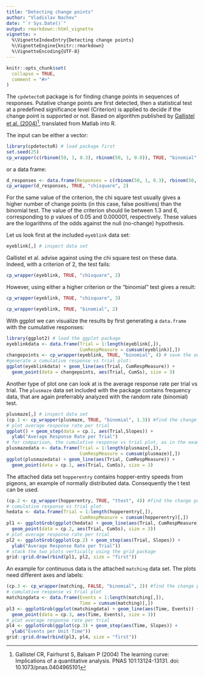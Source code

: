 ```yaml
---
title: "Detecting change points"
author: "Vladislav Nachev"
date: "`r Sys.Date()`"
output: rmarkdown::html_vignette
vignette: >
  %\VignetteIndexEntry{Detecting change points}
  %\VignetteEngine{knitr::rmarkdown}
  %\VignetteEncoding{UTF-8}
---
```


```r
knitr::opts_chunk$set(
  collapse = TRUE,
  comment = "#>"
)
```

The `cpdetectoR` package is for finding change points in sequences of responses. Putative change
points are first detected, then a statistical test at a predefined significance
level (Criterion) is applied to decide if the change point is supported or not.
Based on algorithm published by [Gallistel et al. (2004)](http://dx.doi.org/10.1073/pnas.0404965101)^[Gallistel CR, Fairhurst S, Balsam P (2004) The learning curve:
  Implications of a quantitative analysis. PNAS 101:13124-13131. doi: 10.1073/pnas.0404965101], translated from Matlab into R. 


The input can be either a vector:

```r
library(cpdetectoR) # load package first
set.seed(25)
cp_wrapper(c(rbinom(50, 1, 0.3), rbinom(50, 1, 0.8)), TRUE, "binomial", 2)
```

or a data frame:

```r
d_responses <- data.frame(Responses = c(rbinom(50, 1, 0.3), rbinom(50, 1, 0.8)))
cp_wrapper(d_responses, TRUE, "chisquare", 2)
```

For the same value of the criterion, the chi square test usually gives a higher number of change points (in this case, false positives) than the binomial test. The value of the criterion should lie between 1.3 and 6, corresponding to p values of 0.05 and 0.000001, respectively. These values are the logarithms of the odds against the null (no-change) hypothesis.

Let us look first at the included `eyeblink` data set:
```r
eyeblink[,] # inspect data set
```

Gallistel et al. advise against using the chi square test on these data. Indeed, with a criterion of 2, the test fails:
```r
cp_wrapper(eyeblink, TRUE, "chisquare", 2)
```

However, using either a higher criterion or the "binomial" test gives a result:
```r
cp_wrapper(eyeblink, TRUE, "chisquare", 3)

cp_wrapper(eyeblink, TRUE, "binomial", 2)
```

With ggplot we can visualize the results by first generating a `data.frame` with the cumulative responses:
```r
library(ggplot2) # load the ggplot package
eyeblinkdata <- data.frame(Trial = 1:length(eyeblink[,]),
                           CumRespMeasure = cumsum(eyeblink)[,])
changepoints <- cp_wrapper(eyeblink, TRUE, "binomial", 4) # save the output of the change point analysis
#generate a cumulative response vs trial plot:
ggplot(eyeblinkdata) + geom_line(aes(Trial, CumRespMeasure)) +
  geom_point(data = changepoints, aes(Trial, CumSs), size = 3)
```

Another type of plot one can look at is the average response rate per trial vs trial.
The `plusmaze` data set included with the package contains frequency data, that are again preferrably analyzed with the random rate (binomial) test.

```r
plusmaze[,] # inspect data set
(cp.1 <- cp_wrapper(plusmaze, TRUE, "binomial", 1.3)) #find the change points
# plot average response rate per trial
ggplot() + geom_step(data = cp.1, aes(Trial,Slopes)) +
  ylab("Average Response Rate per Trial")
# for comparison, the cumulative response vs trial plot, as in the example above:
plusmazedata <- data.frame(Trial = 1:length(plusmaze[,]),
                           CumRespMeasure = cumsum(plusmaze)[,])
ggplot(plusmazedata) + geom_line(aes(Trial, CumRespMeasure)) +
  geom_point(data = cp.1, aes(Trial, CumSs), size = 3)
```

The attached data set `hopperentry` contains hopper-entry speeds from pigeons, an example of normally distributed data. Consequently the t test can be used.

```r
(cp.2 <- cp_wrapper(hopperentry, TRUE, "ttest", 4)) #find the change points
# cumulative response vs trial plot
hedata <- data.frame(Trial = 1:length(hopperentry[,]),
                           CumRespMeasure = cumsum(hopperentry)[,])
pl1 <- ggplotGrob(ggplot(hedata) + geom_line(aes(Trial, CumRespMeasure)) +
  geom_point(data = cp.2, aes(Trial, CumSs), size = 3))
# plot average response rate per trial
pl2 <- ggplotGrob(ggplot(cp.2) + geom_step(aes(Trial, Slopes)) +
  ylab("Average Response Rate per Trial"))
# stack the two plots vertically using the grid package
grid::grid.draw(rbind(pl1, pl2, size = "first"))
```

An example for continuous data is the attached `matching` data set. The plots need different axes and labels:

```r
(cp.3 <- cp_wrapper(matching, FALSE, "binomial", 2)) #find the change points
# cumulative response vs trial plot
matchingdata <- data.frame(Events = 1:length(matching[,]),
                           Time = cumsum(matching)[,])
pl3 <- ggplotGrob(ggplot(matchingdata) + geom_line(aes(Time, Events)) +
  geom_point(data = cp.3, aes(Time, Events), size = 3))
# plot average response rate per trial
pl4 <- ggplotGrob(ggplot(cp.3) + geom_step(aes(Time, Slopes)) +
  ylab("Events per Unit Time"))
grid::grid.draw(rbind(pl3, pl4, size = "first"))
```
